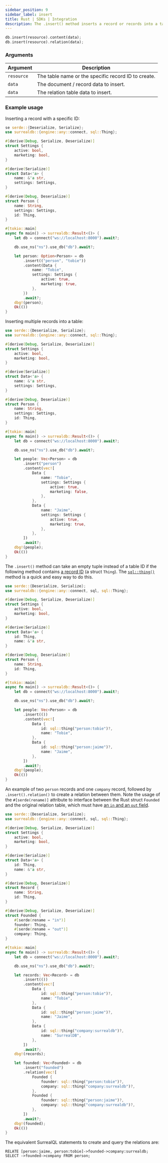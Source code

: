```yaml
---
sidebar_position: 9
sidebar_label: insert
title: Rust | SDKs | Integration
description: The .insert() method inserts a record or records into a tablre.
---
```


```rust title="Method Syntax"
db.insert(resource).content(data);
db.insert(resource).relation(data);
```

### Arguments

<table>
    <thead>
        <tr>
            <th colspan="2" scope="col">Argument</th>
            <th colspan="2" scope="col">Description</th>
        </tr>
    </thead>
    <tbody>
        <tr>
            <td colspan="2" scope="row" data-label="Argument">
                <code>resource</code>
            </td>
            <td colspan="2" scope="row" data-label="Description">
                The table name or the specific record ID to create.
            </td>
        </tr>
        <tr>
            <td colspan="2" scope="row" data-label="Arguments">
                <code>data</code>
            </td>
            <td colspan="2" scope="row" data-label="Description">
                The document / record data to insert.
            </td>
        </tr>
        <tr>
            <td colspan="2" scope="row" data-label="Arguments">
                <code>data</code>
            </td>
            <td colspan="2" scope="row" data-label="Description">
                The relation table data to insert.
            </td>
        </tr>
    </tbody>
</table>

### Example usage

Inserting a record with a specific ID:

```rust
se serde::{Deserialize, Serialize};
use surrealdb::{engine::any::connect, sql::Thing};

#[derive(Debug, Serialize, Deserialize)]
struct Settings {
    active: bool,
    marketing: bool,
}

#[derive(Serialize)]
struct Data<'a> {
    name: &'a str,
    settings: Settings,
}

#[derive(Debug, Deserialize)]
struct Person {
    name: String,
    settings: Settings,
    id: Thing,
}

#[tokio::main]
async fn main() -> surrealdb::Result<()> {
    let db = connect("ws://localhost:8000").await?;

    db.use_ns("ns").use_db("db").await?;

    let person: Option<Person> = db
        .insert(("person", "tobie"))
        .content(Data {
            name: "Tobie",
            settings: Settings {
                active: true,
                marketing: true,
            },
        })
        .await?;
    dbg!(person);
    Ok(())
}
```

Inserting multiple records into a table:

```rust
use serde::{Deserialize, Serialize};
use surrealdb::{engine::any::connect, sql::Thing};

#[derive(Debug, Serialize, Deserialize)]
struct Settings {
    active: bool,
    marketing: bool,
}

#[derive(Serialize)]
struct Data<'a> {
    name: &'a str,
    settings: Settings,
}

#[derive(Debug, Deserialize)]
struct Person {
    name: String,
    settings: Settings,
    id: Thing,
}

#[tokio::main]
async fn main() -> surrealdb::Result<()> {
    let db = connect("ws://localhost:8000").await?;

    db.use_ns("ns").use_db("db").await?;

    let people: Vec<Person> = db
        .insert("person")
        .content(vec![
            Data {
                name: "Tobie",
                settings: Settings {
                    active: true,
                    marketing: false,
                },
            },
            Data {
                name: "Jaime",
                settings: Settings {
                    active: true,
                    marketing: true,
                },
            },
        ])
        .await?;
    dbg!(people);
    Ok(())
}
```

The `.insert()` method can take an empty tuple instead of a table ID if the following method contains [a record ID](https://docs.rs/surrealdb-core/latest/surrealdb_core/sql/struct.Thing.html) (a struct `Thing`). The [`sql::thing()`](https://docs.rs/surrealdb-core/latest/surrealdb_core/sql/fn.thing.html) method is a quick and easy way to do this.

```rust
use serde::{Deserialize, Serialize};
use surrealdb::{engine::any::connect, sql, sql::Thing};

#[derive(Debug, Serialize, Deserialize)]
struct Settings {
    active: bool,
    marketing: bool,
}

#[derive(Serialize)]
struct Data<'a> {
    id: Thing,
    name: &'a str,
}

#[derive(Debug, Deserialize)]
struct Person {
    name: String,
    id: Thing,
}

#[tokio::main]
async fn main() -> surrealdb::Result<()> {
    let db = connect("ws://localhost:8000").await?;

    db.use_ns("ns").use_db("db").await?;

    let people: Vec<Person> = db
        .insert(())
        .content(vec![
            Data {
                id: sql::thing("person:tobie")?,
                name: "Tobie",
            },
            Data {
                id: sql::thing("person:jaime")?,
                name: "Jaime",
            },
        ])
        .await?;
    dbg!(people);
    Ok(())
}
```

An example of two `person` records and one `company` record, followed by `.insert().relation()` to create a relation between them. Note the usage of the `#[serde(rename)]` attribute to interface between the Rust struct `Founded` and the original relation table, which must have [an `in` and an `out` field](/docs/surrealql/statements/relate).

```rust
use serde::{Deserialize, Serialize};
use surrealdb::{engine::any::connect, sql, sql::Thing};

#[derive(Debug, Serialize, Deserialize)]
struct Settings {
    active: bool,
    marketing: bool,
}

#[derive(Serialize)]
struct Data<'a> {
    id: Thing,
    name: &'a str,
}

#[derive(Debug, Deserialize)]
struct Record {
    name: String,
    id: Thing,
}

#[derive(Debug, Serialize, Deserialize)]
struct Founded {
    #[serde(rename = "in")]
    founder: Thing,
    #[serde(rename = "out")]
    company: Thing,
}

#[tokio::main]
async fn main() -> surrealdb::Result<()> {
    let db = connect("ws://localhost:8000").await?;

    db.use_ns("ns").use_db("db").await?;

    let records: Vec<Record> = db
        .insert(())
        .content(vec![
            Data {
                id: sql::thing("person:tobie")?,
                name: "Tobie",
            },
            Data {
                id: sql::thing("person:jaime")?,
                name: "Jaime",
            },
            Data {
                id: sql::thing("company:surrealdb")?,
                name: "SurrealDB",
            },
        ])
        .await?;
    dbg!(records);

    let founded: Vec<Founded> = db
        .insert("founded")
        .relation(vec![
            Founded {
                founder: sql::thing("person:tobie")?,
                company: sql::thing("company:surrealdb")?,
            },
            Founded {
                founder: sql::thing("person:jaime")?,
                company: sql::thing("company:surrealdb")?,
            },
        ])
        .await?;
    dbg!(founded);
    Ok(())
}
```

The equivalent SurrealQL statements to create and query the relations are:

```surql
RELATE [person:jaime, person:tobie]->founded->company:surrealdb;
SELECT ->founded->company FROM person;
```